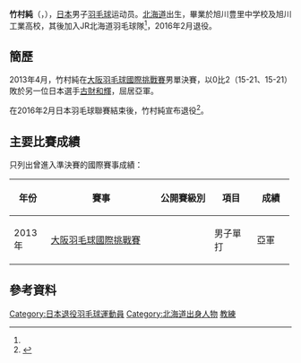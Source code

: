{{noteTA|G1=Badminton}}
{{Infobox 羽球選手
| playername              = {{lang|ja|<small>たけむら じゅん</small><br/><big>竹村 純</big>}}<br/><small>({{lang|en|Takemura Jun}})</small>
| image                   = 
| size                    = 
| caption                 = 
| birth_name              = 
| date_of_birth           = {{birth_date_and_age|1982|8|16}}<ref name="mizuno">[http://www.mizuno.jp/badminton/jrhokkaido/ ＪＲ北海道バドミントン部　選手情報] {{Wayback|url=http://www.mizuno.jp/badminton/jrhokkaido/ |date=20130921053633 }}{{ja}}</ref>
| place_of_birth          = {{JPN}}[[北海道|北海道]]
| height                  = 
| weight                  = 
| event                   = 男子單打
| country                 = {{JPN}}
| years_retired           = 2016年
| handedness              = 
| coach                   = 
| highest_ranking         = 第167位（男單）
| date_of_highest_ranking = 2013年10月24日<ref name="highest-ranking">[http://bwfcontent.tournamentsoftware.com/ranking/player.aspx?id=5572&player=109496 BWF World Ranking - Ranking of Jun TAKEMURA (54530)]{{en}}</ref>
| current_ranking         = 現已退役
| date_of_current_ranking = 
| played                  = 31勝–17負（男單）
| titles                  = 
| bwf_profile             = 10F67A0D-68DA-4503-85DE-0ED7880B9ABC
| bwf_id                  = 54530
| updated                 = 2016年5月11日
}}
{{MedalTableTop}}
{{MedalSport | 男子[[羽毛球|羽毛球]]}}
{{MedalCountry | {{JPN}}}}
{{MedalBottom}}
'''竹村純'''（{{jpn|j=竹村 純|kn=たけむら じゅん|rm=Takemura Jun}}，{{bd|1982年|8月16日}}），[[日本|日本]]男子[[羽毛球|羽毛球]]运动员。[[北海道|北海道]]出生，畢業於旭川豊里中学校及旭川工業高校，其後加入JR北海道羽毛球隊<ref name="mizuno"/>，2016年2月退役。

==簡歷==
2013年4月，竹村純在[[2013年大阪羽毛球國際挑戰賽|大阪羽毛球國際挑戰賽]]男單決賽，以0比2（15-21、15-21）敗於另一位日本選手[[古財和輝|古財和輝]]，屈居亞軍。

在2016年2月日本羽毛球聯賽結束後，竹村純宣布退役<ref>{{cite news|title=引退の竹村「先が見えない時期も過ごしたが、幸せな選手生活だった」|url=http://www.jsports.co.jp/press/article/N2016021509572819.html|agency=J SPORTS|date=2016-02-15|access-date=2016-05-11|archive-url=https://web.archive.org/web/20160517115536/http://www.jsports.co.jp/press/article/N2016021509572819.html|archive-date=2016-05-17|dead-url=yes}}{{ja}}</ref>。

==主要比賽成績==
只列出曾進入準決賽的國際賽事成績：
{| class=wikitable style="text-align:center; font-size:small;" 
!width="50"|年份
!width="180"|賽事
!width="80"|公開賽級別
!width="60"|項目
!width="50"|成績
|-
!rowspan="1"|2013年
|[[2013年大阪羽毛球國際挑戰賽|大阪羽毛球國際挑戰賽]]
|{{BWFIC}}
|男子單打
|bgcolor="silver"|亞軍
|}
{{BWF賽事級別索引/2007}}

==參考資料==
{{Reflist}}

{{DEFAULTSORT:Takemura Jun}}
[[Category:日本退役羽毛球運動員|Category:日本退役羽毛球運動員]]
[[Category:北海道出身人物|Category:北海道出身人物]]
[[Category:JR北海道羽毛球隊選手|教練]]